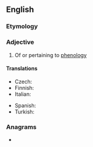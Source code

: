 ==English==

===Etymology===
{{suffix|en|phenology|ical}}

===Adjective===
{{en-adj}}

# Of or pertaining to [[phenology]]

====Translations====
{{trans-top|pertaining to phenology}}
* Czech: {{t|cs|fenologický|m}}
* Finnish: {{t|fi|fenologinen}}
* Italian: {{t|it|fenologico}}
{{trans-mid}}
* Spanish: {{t+|es|fenológico}}
* Turkish: {{t+|tr|belirti bilimsel}}
{{trans-bottom}}

===Anagrams===
* {{anagrams|en|a=aceghillnoop|nephological}}
